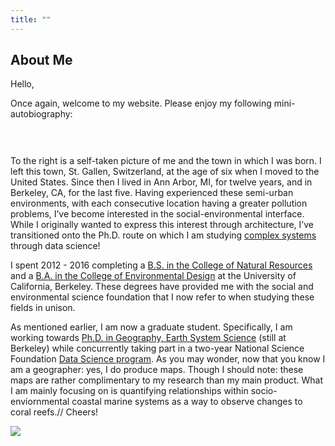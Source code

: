 ```yaml
---
title: ""
---
```


## About Me

<style type="text/css">
.title {
  display: none;
}

#getting-started img {
  margin-right: 10px;
}

</style>

Hello,

Once again, welcome to my website. Please enjoy my following mini-autobiography:


<div class="row" style="padding-top: 30px;">
<div class="col-sm-6">

To the right is a self-taken picture of me and the town in which I 
was born. I left this town, St. Gallen, Switzerland, at the age of six when I moved
to the United States. Since then I lived in Ann Arbor, MI, for twelve years, and 
in Berkeley, CA, for the last five. Having experienced these semi-urban environments,
with each consecutive location having a greater pollution problems, I've become interested
in the social-environmental interface. While I originally wanted to express this interest
through architecture, I've transitioned onto the Ph.D. route on which I am studying
[complex systems](https://en.wikipedia.org/wiki/Complexity_theory_and_organizations) through data science!

I spent 2012 - 2016 completing a [B.S. 
in the College of Natural Resources](http://guide.berkeley.edu/undergraduate/degree-programs/conservation-resource-studies/) and a [B.A. in the College of Environmental Design](http://guide.berkeley.edu/undergraduate/degree-programs/urban-studies/)
at the University of California, Berkeley. These degrees have provided me with
the social and environmental science foundation that I now refer to when studying
these fields in unison.

As mentioned earlier, I am now a graduate student. Specifically, I am working
towards [Ph.D. in Geography, Earth System Science](http://geography.berkeley.edu/graduate-studies/program-description/) (still at Berkeley) while concurrently taking part in a two-year National Science Foundation [Data Science program](http://ds421.berkeley.edu/).
As you may wonder, now that you know I am a geographer: yes, I do produce maps. Though
I should note: these maps are rather complimentary to my research than my main product. What I am mainly focusing on is quantifying relationships within socio-enviornmental coastal marine systems as a way to observe changes to coral reefs.//
Cheers!

</div>
<div class="col-sm-6">

![](images/sankt_gallen.jpg)

</div>